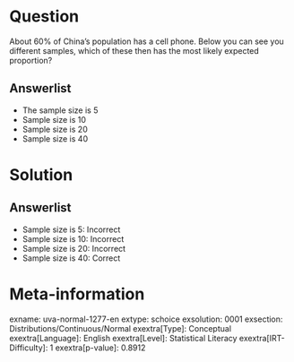 Question
========

About 60% of China's population has a cell phone. Below you can see you different samples, which of these then has the most likely expected proportion?

Answerlist
----------

* The sample size is 5
* Sample size is 10
* Sample size is 20
* Sample size is 40

Solution
========

Answerlist
----------

* Sample size is 5: Incorrect
* Sample size is 10: Incorrect
* Sample size is 20: Incorrect
* Sample size is 40: Correct

Meta-information
================
exname: uva-normal-1277-en
extype: schoice
exsolution: 0001
exsection: Distributions/Continuous/Normal
exextra[Type]: Conceptual
exextra[Language]: English
exextra[Level]: Statistical Literacy
exextra[IRT-Difficulty]: 1
exextra[p-value]: 0.8912
